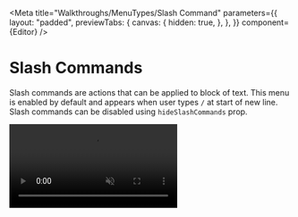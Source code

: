 

<Meta
  title="Walkthroughs/MenuTypes/Slash Command"
  parameters={{
    layout: "padded",
    previewTabs: {
      canvas: {
        hidden: true,
      },
    },
  }}
  component={Editor}
/>

# Slash Commands

Slash commands are actions that can be applied to block of text. This menu is
enabled by default and appears when user types `/` at start of new line. Slash
commands can be disabled using `hideSlashCommands` prop.

<video src={Bubble} playsinline autoPlay muted loop />

#### **Example**

<Canvas>
  <Story name="Slash Command">
    <Editor />
  </Story>
</Canvas>
